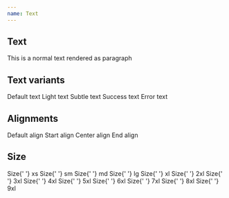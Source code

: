 ```yaml
---
name: Text
---
```



## Text

<Playground>
  <Text as="p">This is a normal text rendered as paragraph</Text>
</Playground>

## Text variants

<Playground>
  <Flex gap="sm">
    <Text size="xs">Default text</Text>
    <Text tone="light" size="xs">
      Light text
    </Text>
    <Text tone="subtle" size="xs">
      Subtle text
    </Text>
    <Text tone="success" size="xs">
      Success text
    </Text>
    <Text tone="danger" size="xs">
      Error text
    </Text>
  </Flex>
</Playground>

## Alignments

<Playground>
  <Flex flow="column" gap="sm" cross="stretch" css={{ p: '$4' }}>
    <Text>Default align</Text>
    <Text align="start">Start align</Text>
    <Text align="center">Center align</Text>
    <Text align="end">End align</Text>
  </Flex>
</Playground>

## Size

<Playground>
  <Flex flow="column" gap="sm" cross="stretch" css={{ p: '$4' }}>
    <Text size="xs">
      Size{' '}
      <Text as="code" font="mono">
        xs
      </Text>
    </Text>
    <Text size="sm">
      Size{' '}
      <Text as="code" font="mono">
        sm
      </Text>
    </Text>
    <Text size="md">
      Size{' '}
      <Text as="code" font="mono">
        md
      </Text>
    </Text>
    <Text size="lg">
      Size{' '}
      <Text as="code" font="mono">
        lg
      </Text>
    </Text>
    <Text size="xl">
      Size{' '}
      <Text as="code" font="mono">
        xl
      </Text>
    </Text>
    <Text size="2xl">
      Size{' '}
      <Text as="code" font="mono">
        2xl
      </Text>
    </Text>
    <Text size="3xl">
      Size{' '}
      <Text as="code" font="mono">
        3xl
      </Text>
    </Text>
    <Text size="4xl">
      Size{' '}
      <Text as="code" font="mono">
        4xl
      </Text>
    </Text>
    <Text size="5xl">
      Size{' '}
      <Text as="code" font="mono">
        5xl
      </Text>
    </Text>
    <Text size="6xl">
      Size{' '}
      <Text as="code" font="mono">
        6xl
      </Text>
    </Text>
    <Text size="7xl">
      Size{' '}
      <Text as="code" font="mono">
        7xl
      </Text>
    </Text>
    <Text size="8xl">
      Size{' '}
      <Text as="code" font="mono">
        8xl
      </Text>
    </Text>
    <Text size="9xl">
      Size{' '}
      <Text as="code" font="mono">
        9xl
      </Text>
    </Text>
  </Flex>
</Playground>
